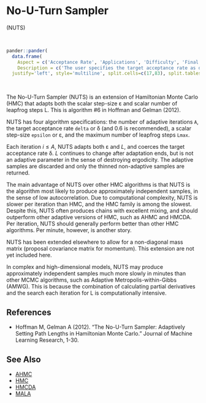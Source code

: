 # <a name='nuts'>No-U-Turn Sampler</a>

(<a name='nuts'>NUTS</a>)

<br>
```r
pander::pander(
  data.frame(
    Aspect = c('Acceptance Rate', 'Applications', 'Difficulty', 'Final Algorithm?', 'Proposal'),
    Description = c('The user specifies the target acceptance rate as delta (60% is recommended). A recommended, suitable, observed acceptance rate may be in the interval [delta-5%,delta+5%].', 'This is a widely applicable, general-purpose algorithm that is best suited to models with a small number of parameters. The number of model evaluations per iteration increases with the number of parameters.','This algorithm is relatively easy for a beginner. It has only a few algorithm specifications. However, since it is adaptive, the user must regard diminishing adaptation.','Yes, if not adaptive, otherwise: User Discretion.', 'Multivariate. Proposals are multivariate only in the sense that proposals for multiple parameters are generated at once. However, proposals are not generated with a multivariate distribution and a proposal covariance matrix. Each iteration involves numerous proposals, due to partial derivatives and L.')),
  justify='left', style='multiline', split.cells=c(17,83), split.tables=Inf)
```

<br>

The No-U-Turn Sampler (NUTS) is an extension of Hamiltonian Monte Carlo (HMC) that adapts both the scalar step-size ε and scalar number of leapfrog steps L. This is algorithm #6 in Hoffman and Gelman (2012).

NUTS has four algorithm specifications: the number of adaptive iterations `A`, the target acceptance rate `delta` or δ (and 0.6 is recommended), a scalar step-size `epsilon` or ε, and the maximum number of leapfrog steps `Lmax`.

Each iteration $i ≤ A$, NUTS adapts both ε and $L$, and coerces the target acceptance rate δ. $L$ continues to change after adaptation ends, but is not an adaptive parameter in the sense of destroying ergodicity. The adaptive samples are discarded and only the thinned non-adaptive samples are returned.

The main advantage of NUTS over other HMC algorithms is that NUTS is the algorithm most likely to produce approximately independent samples, in the sense of low autocorrelation. Due to computational complexity, NUTS is slower per iteration than HMC, and the HMC family is among the slowest. Despite this, NUTS often produces chains with excellent mixing, and should outperform other adaptive versions of HMC, such as AHMC and HMCDA. Per iteration, NUTS should generally perform better than other HMC algorithms. Per minute, however, is another story.

NUTS has been extended elsewhere to allow for a non-diagonal mass matrix (proposal covariance matrix for momentum). This extension are not yet included here.

In complex and high-dimensional models, NUTS may produce approximately independent samples much more slowly in minutes than other MCMC algorithms, such as Adaptive Metropolis-within-Gibbs (AMWG). This is because the combination of calculating partial derivatives and the search each iteration for L is computationally intensive.

## References

- Hoffman M, Gelman A (2012). "The No-U-Turn Sampler: Adaptively Setting Path Lengths in Hamiltonian Monte Carlo." Journal of Machine Learning Research, 1-30.

## See Also

- [AHMC](#ahmc)
- [HMC](#hmc)
- [HMCDA](#hmcda)
- [MALA](#mala)

